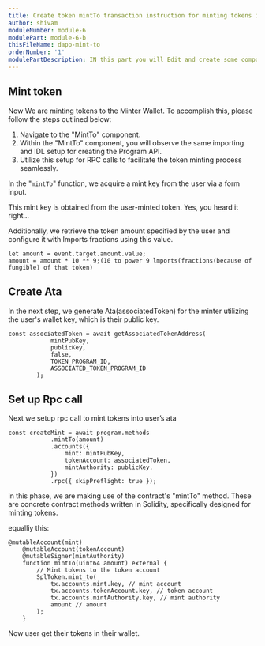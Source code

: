 ```yaml
---
title: Create token mintTo transaction instruction for minting tokens into minter wallet
author: shivam
moduleNumber: module-6
modulePart: module-6-b
thisFileName: dapp-mint-to
orderNumber: '1'
modulePartDescription: IN this part you will Edit and create some components to integrate solana contract on frontend side.
---
```


## Mint token

Now We are  minting tokens to the Minter Wallet. To accomplish this, please follow the steps outlined below:

1. Navigate to the "MintTo" component.
2. Within the "MintTo" component, you will observe the same importing and IDL setup for creating the Program API.
3. Utilize this setup for RPC calls to facilitate the token minting process seamlessly.

In the "`mintTo`" function, we acquire a mint key from the user via a form input.

This mint key is obtained from the user-minted token. Yes, you heard it right...

Additionally, we retrieve the token amount specified by the user and configure it with lmports fractions using this value.

```tsx
let amount = event.target.amount.value;
amount = amount * 10 ** 9;(10 to power 9 lmports(fractions(because of fungible) of that token)
```


## Create Ata

In the next step, we generate Ata(associatedToken) for the minter utilizing the user's wallet key, which is their public key.

```tsx
const associatedToken = await getAssociatedTokenAddress(
            mintPubKey,
            publicKey,
            false,
            TOKEN_PROGRAM_ID,
            ASSOCIATED_TOKEN_PROGRAM_ID
        );
```

## Set up Rpc call

Next we setup rpc call to mint tokens into user’s ata

```tsx
const createMint = await program.methods
            .mintTo(amount)
            .accounts({
                mint: mintPubKey,
                tokenAccount: associatedToken,
                mintAuthority: publicKey,
            })
            .rpc({ skipPreflight: true });
```

in this phase, we are making use of the contract's "mintTo" method. These are concrete contract methods written in Solidity, specifically designed for minting tokens.

equalliy this:

```solidity
@mutableAccount(mint)
    @mutableAccount(tokenAccount)
    @mutableSigner(mintAuthority)
    function mintTo(uint64 amount) external {
        // Mint tokens to the token account
        SplToken.mint_to(
            tx.accounts.mint.key, // mint account
            tx.accounts.tokenAccount.key, // token account
            tx.accounts.mintAuthority.key, // mint authority
            amount // amount
        );
    }
```

Now user get their tokens 
in their wallet.